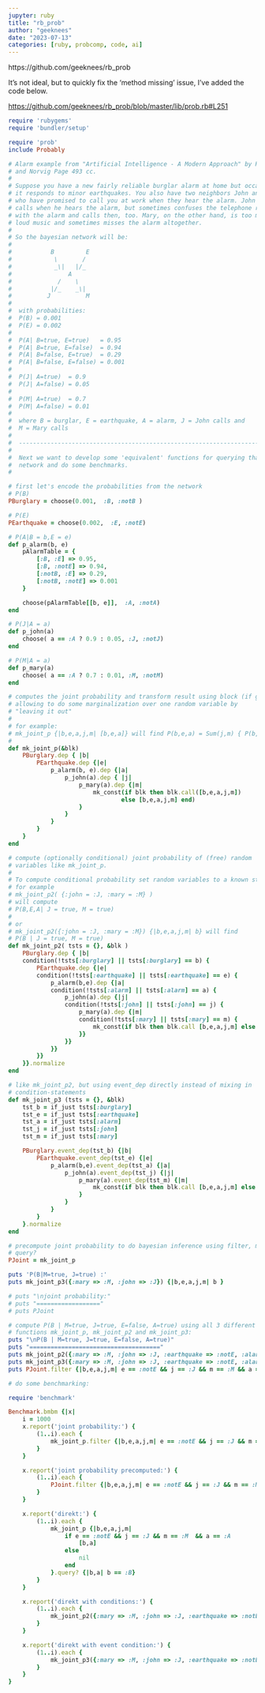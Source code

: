 ```yaml
---
jupyter: ruby
title: "rb_prob"
author: "geeknees"
date: "2023-07-13"
categories: [ruby, probcomp, code, ai]
---
```


https://github.com/geeknees/rb_prob


It's not ideal, but to quickly fix the 'method missing' issue, I've added the code below.

[https://github.com/geeknees/rb_prob/blob/master/lib/prob.rb#L251](https://github.com/geeknees/rb_prob/blob/master/lib/prob.rb#L251)

```ruby
require 'rubygems'
require 'bundler/setup'

require 'prob'
include Probably

# Alarm example from "Artificial Intelligence - A Modern Approach" by Russel
# and Norvig Page 493 cc.
#
# Suppose you have a new fairly reliable burglar alarm at home but occasionally
# it responds to minor earthquakes. You also have two neighbors John and Mary,
# who have promised to call you at work when they hear the alarm. John always
# calls when he hears the alarm, but sometimes confuses the telephone ringing
# with the alarm and calls then, too. Mary, on the other hand, is too much in
# loud music and sometimes misses the alarm altogether.
#
# So the bayesian network will be:
#
#           B         E
#            \       /
#            _\|   |/_
#                A
#             /    \
#           |/_    _\|
#          J          M
#
#  with probabilities:
#  P(B) = 0.001
#  P(E) = 0.002
#
#  P(A| B=true, E=true)   = 0.95
#  P(A| B=true, E=false)  = 0.94
#  P(A| B=false, E=true)  = 0.29
#  P(A| B=false, E=false) = 0.001
#
#  P(J| A=true)  = 0.9
#  P(J| A=false) = 0.05
#
#  P(M| A=true)  = 0.7
#  P(M| A=false) = 0.01
#
#  where B = burglar, E = earthquake, A = alarm, J = John calls and
#  M = Mary calls
#
#  ----------------------------------------------------------------------------
#
#  Next we want to develop some 'equivalent' functions for querying that
#  network and do some benchmarks.
#

# first let's encode the probabilities from the network
# P(B)
PBurglary = choose(0.001,  :B, :notB )

# P(E)
PEarthquake = choose(0.002,  :E, :notE)

# P(A|B = b,E = e)
def p_alarm(b, e)
    pAlarmTable = {
        [:B, :E] => 0.95,
        [:B, :notE] => 0.94,
        [:notB, :E] => 0.29,
        [:notB, :notE] => 0.001
    }

    choose(pAlarmTable[[b, e]],  :A, :notA)
end

# P(J|A = a)
def p_john(a)
    choose( a == :A ? 0.9 : 0.05, :J, :notJ)
end

# P(M|A = a)
def p_mary(a)
    choose( a == :A ? 0.7 : 0.01, :M, :notM)
end

# computes the joint probability and transform result using block (if given)
# allowing to do some marginalization over one random variable by
# "leaving it out"
#
# for example:
# mk_joint_p {|b,e,a,j,m| [b,e,a]} will find P(b,e,a) = Sum(j,m) { P(b,e,a,j,m) }
#
def mk_joint_p(&blk)
    PBurglary.dep { |b|
        PEarthquake.dep {|e|
            p_alarm(b, e).dep {|a|
                p_john(a).dep { |j|
                    p_mary(a).dep {|m|
                        mk_const(if blk then blk.call([b,e,a,j,m])
                                else [b,e,a,j,m] end)
                    }
                }
            }
        }
    }
end

# compute (optionally conditional) joint probability of (free) random
# variables like mk_joint_p.
#
# To compute conditional probability set random variables to a known state.
# for example
# mk_joint_p2( {:john = :J, :mary = :M} )
# will compute
# P(B,E,A| J = true, M = true)
#
# or
# mk_joint_p2({:john = :J, :mary = :M}) {|b,e,a,j,m| b} will find
# P(B | J = true, M = true)
def mk_joint_p2( tsts = {}, &blk )
    PBurglary.dep { |b|
    condition(!tsts[:burglary] || tsts[:burglary] == b) {
        PEarthquake.dep {|e|
        condition(!tsts[:earthquake] || tsts[:earthquake] == e) {
            p_alarm(b,e).dep {|a|
            condition(!tsts[:alarm] || tsts[:alarm] == a) {
                p_john(a).dep {|j|
                condition(!tsts[:john] || tsts[:john] == j) {
                    p_mary(a).dep {|m|
                    condition(!tsts[:mary] || tsts[:mary] == m) {
                        mk_const(if blk then blk.call [b,e,a,j,m] else [b,e,a,j,m] end)
                    }}
                }}
            }}
        }}
    }}.normalize
end

# like mk_joint_p2, but using event_dep directly instead of mixing in
# condition-statements
def mk_joint_p3 (tsts = {}, &blk)
    tst_b = if_just tsts[:burglary]
    tst_e = if_just tsts[:earthquake]
    tst_a = if_just tsts[:alarm]
    tst_j = if_just tsts[:john]
    tst_m = if_just tsts[:mary]

    PBurglary.event_dep(tst_b) {|b|
        PEarthquake.event_dep(tst_e) {|e|
            p_alarm(b,e).event_dep(tst_a) {|a|
                p_john(a).event_dep(tst_j) {|j|
                    p_mary(a).event_dep(tst_m) {|m|
                        mk_const(if blk then blk.call [b,e,a,j,m] else [b,e,a,j,m] end)
                    }
                }
            }
        }
    }.normalize
end

# precompute joint probability to do bayesian inference using filter, map and
# query?
PJoint = mk_joint_p

puts 'P(B|M=true, J=true) :'
puts mk_joint_p3({:mary => :M, :john => :J}) {|b,e,a,j,m| b }

# puts "\njoint probability:"
# puts "=================="
# puts PJoint

# compute P(B | M=true, J=true, E=false, A=true) using all 3 different
# functions mk_joint_p, mk_joint_p2 and mk_joint_p3:
puts "\nP(B | M=true, J=true, E=false, A=true)"
puts "====================================="
puts mk_joint_p2({:mary => :M, :john => :J, :earthquake => :notE, :alarm => :A}) { |b,e,a,j,m| b }.query?(&just(:B))
puts mk_joint_p3({:mary => :M, :john => :J, :earthquake => :notE, :alarm => :A}) { |b,e,a,j,m| b }.probability(:B)
puts PJoint.filter {|b,e,a,j,m| e == :notE && j == :J && m == :M && a == :A }.query? {|b,e,a,j,m| b == :B }

# do some benchmarking:

require 'benchmark'

Benchmark.bmbm {|x|
    i = 1000
    x.report('joint probability:') {
        (1..i).each {
            mk_joint_p.filter {|b,e,a,j,m| e == :notE && j == :J && m == :M && a == :A }.query? {|b,e,a,j,m| b == :B }
        }
    }

    x.report('joint probability precomputed:') {
        (1..i).each {
            PJoint.filter {|b,e,a,j,m| e == :notE && j == :J && m == :M && a == :A}.query? {|b,e,a,j,m| b == :B}
        }
    }

    x.report('direkt:') {
        (1..i).each {
            mk_joint_p {|b,e,a,j,m|
                if e == :notE && j == :J && m == :M  && a == :A
                    [b,a]
                else
                    nil
                end
            }.query? {|b,a| b == :B}
        }
    }

    x.report('direkt with conditions:') {
        (1..i).each {
            mk_joint_p2({:mary => :M, :john => :J, :earthquake => :notE, :alarm => :A}) { |b,e,a,j,m| b }.query?(&just(:B))
        }
    }

    x.report('direkt with event condition:') {
        (1..i).each {
            mk_joint_p3({:mary => :M, :john => :J, :earthquake => :notE, :alarm => :A}) { |b,e,a,j,m| b }.query?(&just(:B))
        }
    }
}
```